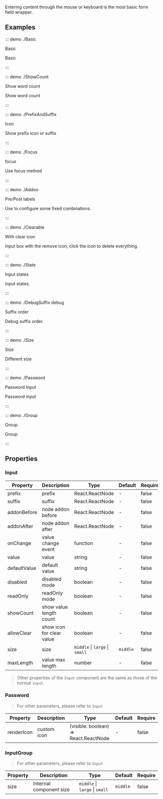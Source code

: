 Entering content through the mouse or keyboard is the most basic form field wrapper.

## Examples

::: demo ./Basic

Basic

Basic

:::

::: demo ./ShowCount

Show word count

Show word count

:::

::: demo ./PrefixAndSuffix

Icon

Show prefix icon or suffix

:::

::: demo ./Focus

focus

Use focus method

:::

::: demo ./Addon

Pre/Post labels

Use to configure some fixed combinations.

:::

::: demo ./Clearable

With clear icon

Input box with the remove icon, click the icon to delete everything.

:::

::: demo ./State

Input states

Input states.

:::

::: demo ./DebugSuffix debug

Suffix order

Debug suffix order.

:::

::: demo ./Size

Size

Different size

:::

::: demo ./Password

Password Input

Password input

:::

::: demo ./Group

Group

Group

:::

## Properties

### Input

| Property     | Description               | Type                           | Default  | Require |
| ------------ | ------------------------- | ------------------------------ | -------- | ------- |
| prefix       | prefix                    | React.ReactNode                | -        | false   |
| suffix       | suffix                    | React.ReactNode                | -        | false   |
| addonBefore  | node addon before         | React.ReactNode                | -        | false   |
| addonAfter   | node addon after          | React.ReactNode                | -        | false   |
| onChange     | value change event        | function                       | -        | false   |
| value        | value                     | string                         | -        | false   |
| defaultValue | default value             | string                         | -        | false   |
| disabled     | disabled mode             | boolean                        | -        | false   |
| readOnly     | readOnly mode             | boolean                        | -        | false   |
| showCount    | show value length count   | boolean                        | -        | false   |
| allowClear   | show icon for clear value | boolean                        | -        | false   |
| size         | size                      | `middle` \| `large` \| `small` | `middle` | false   |
| maxLength    | value max length          | number                         | -        | false   |

> Other properties of the `Input` component are the same as those of the normal `input`.

### Password

> For other parameters, please refer to `Input`

| Property   | Description | Type                                  | Default | Require |
| ---------- | ----------- | ------------------------------------- | ------- | ------- |
| renderIcon | custom icon | (visible: boolean) => React.ReactNode | -       | false   |

### InputGroup

> For other parameters, please refer to `Input`

| Property | Description             | Type                           | Default  | Require |
| -------- | ----------------------- | ------------------------------ | -------- | ------- |
| size     | Internal component size | `middle` \| `large` \| `small` | `middle` | false   |
